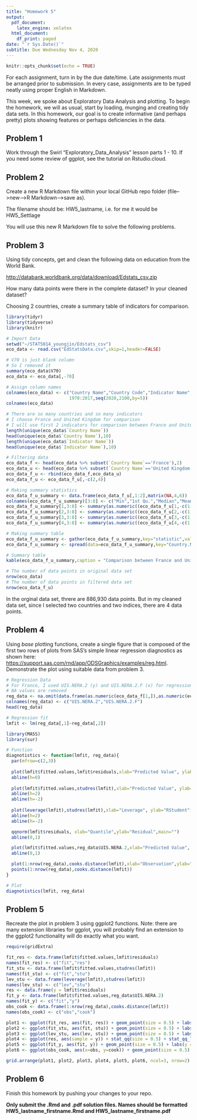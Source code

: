 ```yaml
---
title: "Homework 5"
output:
  pdf_document: 
    latex_engine: xelatex
  html_document:
    df_print: paged
date: "`r Sys.Date()`"
subtitle: Due Wednesday Nov 4, 2020
---
```


```r
knitr::opts_chunk$set(echo = TRUE)
```

For each assignment, turn in by the due date/time.  Late assignments must be arranged prior to submission.  In every case, assignments are to be typed neatly using proper English in Markdown.  

This week, we spoke about Exploratory Data Analysis and plotting. To begin the homework, we will as usual, start by loading, munging and  creating tidy data sets.  In this homework, our goal is to create informative (and perhaps pretty) plots showing features or perhaps deficiencies in the data.

## Problem 1

Work through the Swirl "Exploratory_Data_Analysis" lesson parts 1 - 10.  If you need some review of ggplot, see the tutorial on Rstudio.cloud.

\textbf{I took above lessons.}

## Problem 2

Create a new R Markdown file within your local GitHub repo folder (file-->new-->R Markdown-->save as).

The filename should be: HW5_lastname, i.e. for me it would be HW5_Settlage

You will use this new R Markdown file to solve the following problems.

## Problem 3

Using tidy concepts, get and clean the following data on education from the World Bank.

<http://databank.worldbank.org/data/download/Edstats_csv.zip>

How many data points were there in the complete dataset?  In your cleaned dataset?

Choosing 2 countries, create a summary table of indicators for comparison.

```r
library(tidyr)
library(tidyverse)
library(knitr)

# Import Data
setwd("~/STAT5014_youngjin/Edstats_csv")
eco_data <- read.csv("EdStatsData.csv",skip=1,header=FALSE)

# V70 is just blank column
# So I removed it
summary(eco_data$V70)
eco_data <- eco_data[,-70]

# Assign column names
colnames(eco_data) <- c("Country Name","Country Code","Indicator Name","Indicator Code",
                        1970:2017,seq(2020,2100,by=5))
colnames(eco_data)

# There are so many countries and so many indicators
# I choose France and United Kingdom for comparison
# I will use first 2 indicators for comparison between France and United Kingdom
length(unique(eco_data$`Country Name`))
head(unique(eco_data$`Country Name`),10)
length(unique(eco_data$`Indicator Name`))
head(unique(eco_data$`Indicator Name`),10)

# Filtering data
eco_data_f <- head(eco_data %>% subset(`Country Name`=='France'),2)
eco_data_u <- head(eco_data %>% subset(`Country Name`=='United Kingdom'),2)
eco_data_f_u <- rbind(eco_data_f,eco_data_u)
eco_data_f_u <- eco_data_f_u[,-c(2,4)]

# Making summary statistics
eco_data_f_u_summary <- data.frame(eco_data_f_u[,1:2],matrix(NA,4,6))
colnames(eco_data_f_u_summary)[3:8] <- c("Min","1st Qu.","Median","Mean","3rd Qu.","Max.")
eco_data_f_u_summary[1,3:8] <- summary(as.numeric((eco_data_f_u[1,-c(1,2)])))[-7]
eco_data_f_u_summary[2,3:8] <- summary(as.numeric((eco_data_f_u[2,-c(1,2)])))[-7]
eco_data_f_u_summary[3,3:8] <- summary(as.numeric((eco_data_f_u[3,-c(1,2)])))[-7]
eco_data_f_u_summary[4,3:8] <- summary(as.numeric((eco_data_f_u[4,-c(1,2)])))[-7]

# Making summary table
eco_data_f_u_summary <- gather(eco_data_f_u_summary,key="statistic",value="value","Min","1st Qu.","Median","Mean","3rd Qu.","Max.")
eco_data_f_u_summary <- spread(data=eco_data_f_u_summary,key="Country.Name",value='value')

# Summary table
kable(eco_data_f_u_summary,caption = "Comparison between France and United Kingdom")

# The number of data points in original data set
nrow(eco_data)
# The number of data points in filtered data set
nrow(eco_data_f_u)
```

In the orginal data set, threre are 886,930 data points. But in my cleaned data set, since I selected two countries and two indices, there are 4 data points.

## Problem 4

Using *base* plotting functions, create a single figure that is composed of the first two rows of plots from SAS's simple linear regression diagnostics as shown here: <https://support.sas.com/rnd/app/ODSGraphics/examples/reg.html>.  Demonstrate the plot using suitable data from problem 3.

```r
# Regression Data
# For France, I used UIS.NERA.2 (y) and UIS.NERA.2.F (x) for regression data
# NA values are removed
reg_data <- na.omit(data.frame(as.numeric(eco_data_f[1,]),as.numeric(eco_data_f[2,])))
colnames(reg_data) <- c("UIS.NERA.2","UIS.NERA.2.F")
head(reg_data)

# Regression fit
lmfit <- lm(reg_data[,1]~reg_data[,2])
```


```r
library(MASS)
library(sur)

# Function
diagnotistics <- function(lmfit, reg_data){
  par(mfrow=c(2,3))
  
  plot(lmfit$fitted.values,lmfit$residuals,xlab="Predicted Value", ylab="Residual")
  abline(h=0)
  
  plot(lmfit$fitted.values,studres(lmfit),xlab="Predicted Value", ylab="RStudent")
  abline(h=2)
  abline(h=-2)
  
  plot(leverage(lmfit),studres(lmfit),xlab="Leverage", ylab="RStudent")
  abline(h=2)
  abline(h=-2)

  qqnorm(lmfit$residuals, xlab="Quantile",ylab="Residual",main="")
  abline(0,1)

  plot(lmfit$fitted.values,reg_data$UIS.NERA.2,xlab="Predicted Value", ylab=colnames(reg_data)[1])
  abline(0,1)

  plot(1:nrow(reg_data),cooks.distance(lmfit),xlab="Observation",ylab="Cook's D",type=c("h"))
  points(1:nrow(reg_data),cooks.distance(lmfit))
}

# Plot
diagnotistics(lmfit, reg_data)
```

## Problem 5

Recreate the plot in problem 3 using ggplot2 functions.  Note: there are many extension libraries for ggplot, you will probably find an extension to the ggplot2 functionality will do exactly what you want.

```r
require(gridExtra)

fit_res <- data.frame(lmfit$fitted.values,lmfit$residuals)
names(fit_res) <- c("fit","res")
fit_stu <- data.frame(lmfit$fitted.values,studres(lmfit))
names(fit_stu) <- c("fit","stu")
lev_stu <- data.frame(leverage(lmfit),studres(lmfit))
names(lev_stu) <- c("lev","stu")
res <- data.frame(y = lmfit$residuals)
fit_y <- data.frame(lmfit$fitted.values,reg_data$UIS.NERA.2)
names(fit_y) <- c("fit","y")
obs_cook <- data.frame(1:nrow(reg_data),cooks.distance(lmfit))
names(obs_cook) <- c("obs","cook")

plot1 <- ggplot(fit_res, aes(fit, res)) + geom_point(size = 0.5) + labs(y = "Residual", x="Predicted Value") + geom_hline(yintercept=0)
plot2 <- ggplot(fit_stu, aes(fit, stu)) + geom_point(size = 0.5) + labs(y = "Rstudent", x="Predicted Value") + geom_hline(yintercept=2) + geom_hline(yintercept=-2)
plot3 <- ggplot(lev_stu, aes(lev, stu)) + geom_point(size = 0.5) + labs(y = "Rstudent", x="Leverage") + geom_hline(yintercept=2) + geom_hline(yintercept=-2)
plot4 <- ggplot(res, aes(sample = y)) + stat_qq(size = 0.5) + stat_qq_line() + labs(y = "Residual", x = "Quantile")
plot5 <- ggplot(fit_y, aes(fit, y)) + geom_point(size = 0.5) + labs(y = "UIS.NERA.2", x="Predicted Value") + geom_abline(intercept = 0, slope = 1)
plot6 <- ggplot(obs_cook, aes(x=obs, y=cook)) + geom_point(size = 0.5) + labs(y = "Cook's D", x="Observation") + geom_segment( aes(x=obs, xend=obs, y=0, yend=cook))

grid.arrange(plot1, plot2, plot3, plot4, plot5, plot6, ncol=3, nrow=2)
```


## Problem 6

Finish this homework by pushing your changes to your repo.

**Only submit the .Rmd and .pdf solution files.  Names should be formatted HW5_lastname_firstname.Rmd and HW5_lastname_firstname.pdf**